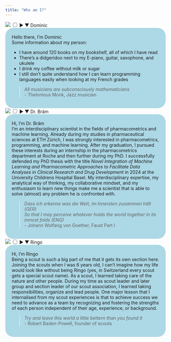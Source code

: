 ```yaml
---
title: "Who am I?"
---
```


<div class="aboutSection">
 <div class="aboutItems">
  <div class="aboutItem">
   <img class="aboutItemImage" src="Dominic.jpg"/>
   <input type="checkbox" id="toggle1" class="unfolder" />
   <label for="toggle1" class="toggle-label">
   <span class="unfold-icon">&#9654;</span>
   <span class="fold-icon">&#9660;</span>   Dominic</label>
   <div class="fold">
   <div style="background-color:#ADD8E6; padding:20px; border-radius:25px;">
   Hello there, I'm Dominic <br>
   Some information about my person:
   <ul>
    <li>I have around 120 books on my bookshelf, all of which I have read</li>
    <li>There's a didgeridoo next to my E-piano, guitar, saxophone, and ukulele</li>
    <li>I drink my coffee without milk or sugar</li>
    <li>I still don't quite understand how I can learn programming languages easily when looking at my French grades</li>
   </ul>
   <blockquote style="font-size:1em">
   <i>All musicians are subconsciously mathematicians</i><br>
   - Thelonious Monk, Jazz musician
   </blockquote>
   </div>
   </div>
  </div>
  <div class="aboutItem">
   <img class="aboutItemImage" src="DrD.jpg"/>
   <input type="checkbox" id="toggle2" class="unfolder" />
   <label for="toggle2" class="toggle-label">
   <span class="unfold-icon">&#9654;</span>
   <span class="fold-icon">&#9660;</span>   Dr. Bräm</label>
   <div class="fold">
   <div style="background-color:#ADD8E6; padding:20px; border-radius:25px;">
   Hi, I'm Dr. Bräm<br>
   I'm an interdisciplinary scientist in the fields of pharmacometrics and machine learning. Already during my studies in pharmaceutical sciences at ETH Zürich, I was strongly interested in pharmacometrics, programming, and machine learning. After my graduation, I pursued these interests during an internship in the pharmacometrics department at Roche and then further during my PhD. I successfully defended my PhD thesis with the title <i> Novel Integration of Machine Learning and Pharmacometric Approaches to Facilitate Data Analyses in Clinical Research and Drug Development </i> in 2024 at the University Childrens Hospital Basel. My interdisciplinary expertise, my analytical way of thinking, my collaborative mindset, and my enthusiasm to learn new things make me a scientist that is able to solve (almost) any problem he is confronted with.
   <blockquote style="font-size:1em">
   <i>Dass ich erkenne was die Welt, im Innersten zusammen hält (GER) <br>
   So that I may perceive whatever holds the world together in its inmost folds (ENG)<br></i>
   - Johann Wolfang von Goether, Faust Part I
   </blockquote>
   </div>
   </div>
  </div>
  <div class="aboutItem">
   <img class="aboutItemImage" src="Ringo.jpg"/>
   <input type="checkbox" id="toggle3" class="unfolder" />
   <label for="toggle3" class="toggle-label">
   <span class="unfold-icon">&#9654;</span>
   <span class="fold-icon">&#9660;</span>   Ringo</label>
   <div class="fold">
   <div style="background-color:#ADD8E6; padding:20px; border-radius:25px;">
   Hi, I'm Ringo<br>
   Being a scout is such a big part of me that it gets its own section here. Joining the scouts when I was 6 years old, I can't imagine how my life would look like without being Ringo (yes, in Switzerland every scout gets a special scout name). As a scout, I learned taking care of the nature and other people. During my time as scout leader and later group and section leader of our scout association, I learned taking responsibilities, organize and lead people. One major lesson that I internalised from my scout experiences is that to achieve success we need to advance as a team by recognizing and fostering the strengths of each person independent of their age, experience, or background.
   <blockquote style="font-size:1em">
   <i>Try and leave this world a little bettern than you found it<br></i>
   - Robert Baden-Powell, founder of scouts
   </blockquote>
   </div>
   </div>
  </div>
 </div>
</div>


<script>
  document.addEventListener("DOMContentLoaded", function() {
    // Get all checkboxes with the class "unfolder"
    const toggles = document.querySelectorAll('.aboutItem .unfolder');
    
    // Loop through each toggle
    toggles.forEach(toggle => {
      toggle.addEventListener('change', function() {
        // If this checkbox is checked, uncheck all others
        if (this.checked) {
          toggles.forEach(otherToggle => {
            if (otherToggle !== this) {
              otherToggle.checked = false;
            }
          });
        }
      });
    });
  });
</script>
